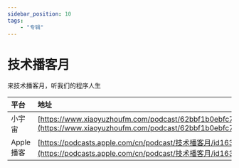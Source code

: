 ---
sidebar_position: 10
tags:
    - "专辑"
---

# 技术播客月

来技术播客月，听我们的程序人生

| 平台 | 地址 |
|:--|:----|
| 小宇宙 | [https://www.xiaoyuzhoufm.com/podcast/62bbf1b0ebfc753783b1f706](https://www.xiaoyuzhoufm.com/podcast/62bbf1b0ebfc753783b1f706) |
| Apple 播客 | [https://podcasts.apple.com/cn/podcast/技术播客月/id1632167579](https://podcasts.apple.com/cn/podcast/技术播客月/id1632167579) |
